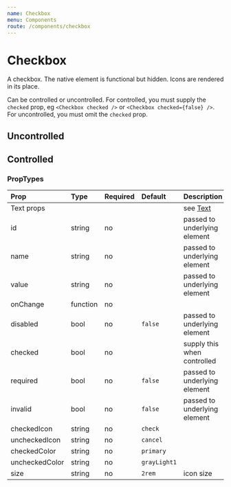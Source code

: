 ```yaml
---
name: Checkbox
menu: Components
route: /components/checkbox
---
```



# Checkbox

A checkbox. The native element is functional but hidden. Icons are rendered
in its place.

Can be controlled or uncontrolled. For controlled, you must supply the
`checked` prop, eg `<Checkbox checked />` or `<Checkbox checked={false} />`.
For uncontrolled, you must omit the `checked` prop.

## Uncontrolled

<Playground>
    <Checkbox value="alpha" mr={2} />
    <Checkbox value="beta" mr={2} />
    <Checkbox disabled value="gamma" />
</Playground>

## Controlled

<Playground>
    <Checkbox checked value="alpha" mr={2} />
    <Checkbox checked={false} value="beta" mr={2} />
    <Checkbox checked disabled value="gamma" />
</Playground>


### PropTypes

| Prop | Type | Required | Default | Description |
|:-----|:-----|:---------|:--------|:------------|
| Text props | | | | see [Text](/components/text) |
| id | string | no | | passed to underlying element |
| name | string | no | | passed to underlying element |
| value | string | no | | passed to underlying element |
| onChange | function | no | | |
| disabled | bool | no | `false` | passed to underlying element |
| checked | bool | no | | supply this when controlled |
| required | bool | no | `false` | passed to underlying element |
| invalid | bool | no | `false` | passed to underlying element |
| checkedIcon | string | no | `check` | |
| uncheckedIcon | string | no | `cancel` | |
| checkedColor | string | no | `primary` | |
| uncheckedColor | string | no | `grayLight1` | |
| size | string | no | `2rem` | icon size |

